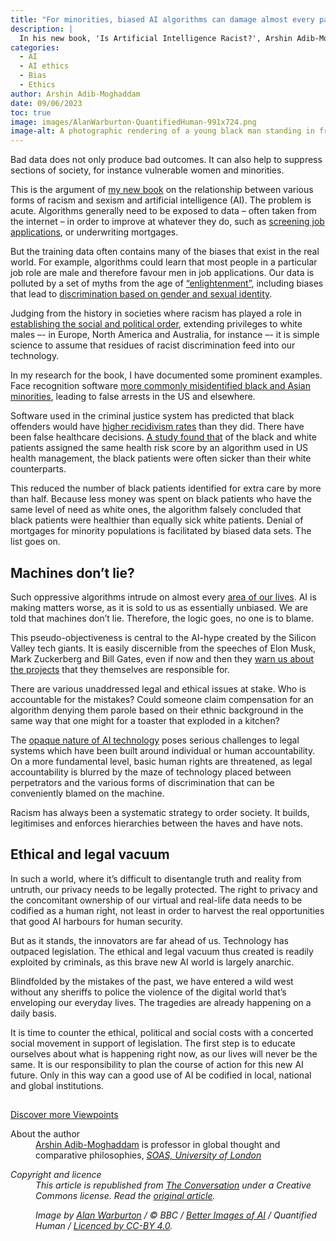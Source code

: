 ```yaml
---
title: "For minorities, biased AI algorithms can damage almost every part of life"
description: |
  In his new book, 'Is Artificial Intelligence Racist?', Arshin Adib-Moghaddam explores the relationship between various forms of racism and sexism and artificial intelligence.  
categories:
  - AI
  - AI ethics
  - Bias
  - Ethics
author: Arshin Adib-Moghaddam
date: 09/06/2023
toc: true
image: images/AlanWarburton-QuantifiedHuman-991x724.png
image-alt: A photographic rendering of a young black man standing in front of a cloudy blue sky, seen through a refractive glass grid and overlaid with a diagram of a neural network.
---
```

Bad data does not only produce bad outcomes. It can also help to suppress sections of society, for instance vulnerable women and minorities.

This is the argument of <a href="https://www.bloomsbury.com/us/is-artificial-intelligence-racist-9781350374423/">my new book</a> on the relationship between various forms of racism and sexism and artificial intelligence (AI). The problem is acute. Algorithms generally need to be exposed to data – often taken from the internet – in order to improve at whatever they do, such as <a href="https://www.theguardian.com/us-news/2022/may/11/artitifical-intelligence-job-applications-screen-robot-recruiters">screening job applications</a>, or underwriting mortgages.

But the training data often contains many of the biases that exist in the real world. For example, algorithms could learn that most people in a particular job role are male and therefore favour men in job applications. Our data is polluted by a set of myths from the age of <a href="https://en.wikipedia.org/wiki/Age_of_Enlightenment#:%7E:text=The%20Enlightenment%20included%20a%20range,separation%20of%20church%20and%20state.">“enlightenment”</a>, including biases that lead to <a href="https://www.gaytascience.com/transphobic-algorithms/">discrimination based on gender and sexual identity</a>.

Judging from the history in societies where racism has played a role in
<a href="https://sk.sagepub.com/books/racism-from-slavery-to-advanced-capitalism">establishing the social and political order</a>, extending privileges to white males –- in Europe, North America and Australia, for instance –- it is simple science to assume that residues of racist discrimination feed into our technology.

In my research for the book, I have documented some prominent examples. Face recognition software <a href="https://www.washingtonpost.com/technology/2019/12/19/federal-study-confirms-racial-bias-many-facial-recognition-systems-casts-doubt-their-expanding-use/">more commonly misidentified black and Asian minorities</a>, leading to false arrests in the US and elsewhere.

Software used in the criminal justice system has predicted that black offenders would have <a href="https://www.propublica.org/article/machine-bias-risk-assessments-in-criminal-sentencing">higher recidivism rates</a> than they did. There have been false healthcare decisions. <a href="https://www.science.org/doi/10.1126/science.aax2342">A study found that</a> of the black and white patients assigned the same health risk score by an algorithm used in US health management, the black patients were often sicker than their white counterparts.

This reduced the number of black patients identified for extra care by more than half. Because less money was spent on black patients who have the same level of need as white ones, the algorithm falsely concluded that black patients were healthier than equally sick white patients. Denial of mortgages for minority populations is facilitated by biased data sets. The list goes on.

## Machines don’t lie?

Such oppressive algorithms intrude on almost every <a href="https://www.newscientist.com/article/mg25033390-200-the-essential-guide-to-the-algorithms-that-run-your-life/">area of our lives</a>. AI is making matters worse, as it is sold to us as essentially unbiased. We are told that machines don’t lie. Therefore, the logic goes, no one is to blame.

This pseudo-objectiveness is central to the AI-hype created by the Silicon Valley tech giants. It is easily discernible from the speeches of Elon Musk, Mark Zuckerberg and Bill Gates, even if now and then they <a href="https://futureoflife.org/open-letter/pause-giant-ai-experiments/">warn
us about the projects</a> that they themselves are responsible for.

There are various unaddressed legal and ethical issues at stake. Who is accountable for the mistakes? Could someone claim compensation for an algorithm denying them parole based on their ethnic background in the same way that one might for a toaster that exploded in a kitchen?

The <a href="https://umdearborn.edu/news/ais-mysterious-black-box-problem-explained#:%7E:text=This%20inability%20for%20us%20to,when%20they%20produce%20unwanted%20outcomes.">opaque nature of AI technology</a> poses serious challenges to legal systems which have been built around individual or human accountability. On a more fundamental level, basic human rights are threatened, as legal accountability is blurred by the maze of technology placed between perpetrators and the various forms of discrimination that can be conveniently blamed on the machine.

Racism has always been a systematic strategy to order society. It builds, legitimises and enforces hierarchies between the haves and have nots.

## Ethical and legal vacuum

In such a world, where it’s difficult to disentangle truth and reality from untruth, our privacy needs to be legally protected. The right to privacy and the concomitant ownership of our virtual and real-life data needs to be codified as a human right, not least in order to harvest the real opportunities that good AI harbours for human security.

But as it stands, the innovators are far ahead of us. Technology has outpaced
legislation. The ethical and legal vacuum thus created is readily exploited by criminals, as this brave new AI world is largely anarchic.

Blindfolded by the mistakes of the past, we have entered a wild west without any sheriffs to police the violence of the digital world that’s enveloping our everyday lives. The tragedies are already happening on a daily basis.

It is time to counter the ethical, political and social costs with a concerted social movement in support of legislation. The first step is to educate ourselves about what is happening right now, as our lives will never be the same. It is our responsibility to plan the course of action for this new AI future. Only in this way can a good use of AI be codified in local, national and global institutions.

<!-- Below is The Conversation's page counter tag. Please DO NOT REMOVE. -->
<img src="https://counter.theconversation.com/content/211778/count.gif?distributor=republish-lightbox-basic" alt="The Conversation" width="1" height="1" style="border: none !important; box-shadow: none !important; margin: 0 !important; max-height: 1px !important; max-width: 1px !important; min-height: 1px !important; min-width: 1px !important; opacity: 0 !important; outline: none !important; padding: 0 !important" referrerpolicy="no-referrer-when-downgrade" />

<!-- End of code. If you don't see any code above, please get new code from the Advanced tab after you click the republish button. The page counter does not collect any personal data. More info: https://theconversation.com/republishing-guidelines -->

::: {.article-btn}
[Discover more Viewpoints](/viewpoints/index.qmd)
:::

::: {.further-info}
::: grid
::: {.g-col-12 .g-col-md-12}
About the author
: <a href="https://theconversation.com/profiles/arshin-adib-moghaddam-211780">Arshin Adib-Moghaddam</a> is professor in global thought and comparative philosophies, <em><a href="https://theconversation.com/institutions/soas-university-of-london-975">SOAS, University of London</a>
:::
::: {.g-col-12 .g-col-md-12}
Copyright and licence
: This article is republished from <a href="https://theconversation.com">The Conversation</a> under a Creative Commons license. Read the <a href="https://theconversation.com/for-minorities-biased-ai-algorithms-can-damage-almost-every-part-of-life-211778">original article</a>.

: Image by <a href="https://alanwarburton.co.uk/">Alan Warburton</a> / © BBC / <a href="https://www.betterimagesofai.org">Better Images of AI</a> / Quantified Human / <a href="https://creativecommons.org/licenses/by/4.0/">Licenced by CC-BY 4.0</a>.
:::
:::
:::